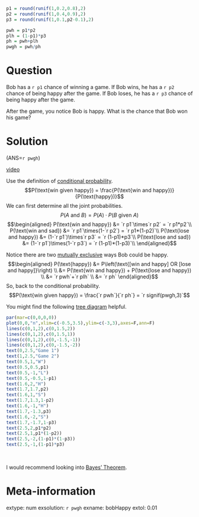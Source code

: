 ```r
p1 = round(runif(1,0.2,0.8),2)
p2 = round(runif(1,0.4,0.9),2)
p3 = round(runif(1,0.1,p2-0.1),2)

pwh = p1*p2
plh = (1-p1)*p3
ph = pwh+plh
pwgh = pwh/ph
```

Question
========

Bob has a `r p1` chance of winning a game. If Bob wins, he has a `r p2` chance of being happy after the game. If Bob loses, he has a `r p3` chance of being happy after the game. 

After the game, you notice Bob is happy. What is the chance that Bob won his game?


Solution
========

(ANS=`r pwgh`)

[video](https://vimeo.com/531918707){target="_blank"}

Use the definition of [conditional probability](https://en.wikipedia.org/wiki/Conditional_probability){target="blank"}.
$$P(\text{win given happy}) = \frac{P(\text{win and happy})}{P(\text{happy})}$$
We can first determine all the joint probabilities.
$$P(A\text{ and }B) = P(A)\cdot P(B\text{ given } A) $$
$$\begin{aligned}
P(\text{win and happy}) &= `r p1`\times`r p2` = `r p1*p2`\\
P(\text{win and sad}) &= `r p1`\times(1-`r p2`) = `r p1*(1-p2)`\\
P(\text{lose and happy}) &= (1-`r p1`)\times`r p3` = `r (1-p1)*p3`\\
P(\text{lose and sad}) &= (1-`r p1`)\times(1-`r p3`) = `r (1-p1)*(1-p3)`\\
\end{aligned}$$

Notice there are two [mutually exclusive](https://en.wikipedia.org/wiki/Mutual_exclusivity) ways Bob could be happy.
$$\begin{aligned}
P(\text{happy}) &= P\left(\text{[win and happy] OR [lose and happy]}\right) \\
&= P(\text{win and happy}) + P(\text{lose and happy}) \\
&= `r pwh`+`r plh` \\
&= `r ph`
\end{aligned}$$
So, back to the conditional probability.
$$P(\text{win given happy}) = \frac{`r pwh`}{`r ph`} = `r signif(pwgh,3)`$$


You might find the following [tree diagram](https://en.wikipedia.org/wiki/Tree_diagram_(probability_theory)) helpful.

```r
par(mar=c(0,0,0,0))
plot(0,0,"n",xlim=c(-0.5,3.5),ylim=c(-3,3),axes=F,ann=F)
lines(c(0,1,2),c(0,1.5,2))
lines(c(0,1,2),c(0,1.5,1))
lines(c(0,1,2),c(0,-1.5,-1))
lines(c(0,1,2),c(0,-1.5,-2))
text(0,2.5,"Game 1")
text(1,2.5,"Game 2")
text(0.5,1,"W")
text(0.5,0.5,p1)
text(0.5,-1,"L")
text(0.5,-0.5,1-p1)
text(1.6,2,"H")
text(1.7,1.7,p2)
text(1.6,1,"S")
text(1.7,1.3,1-p2)
text(1.6,-1,"H")
text(1.7,-1.3,p3)
text(1.6,-2,"S")
text(1.7,-1.7,1-p3)
text(2.5,2,p1*p2)
text(2.5,1,p1*(1-p2))
text(2.5,-2,(1-p1)*(1-p3))
text(2.5,-1,(1-p1)*p3)
```
\


I would recommend looking into [Bayes' Theorem](https://en.wikipedia.org/wiki/Bayes%27_theorem).


Meta-information
============
extype: num
exsolution: `r pwgh`
exname: bobHappy
extol: 0.01
